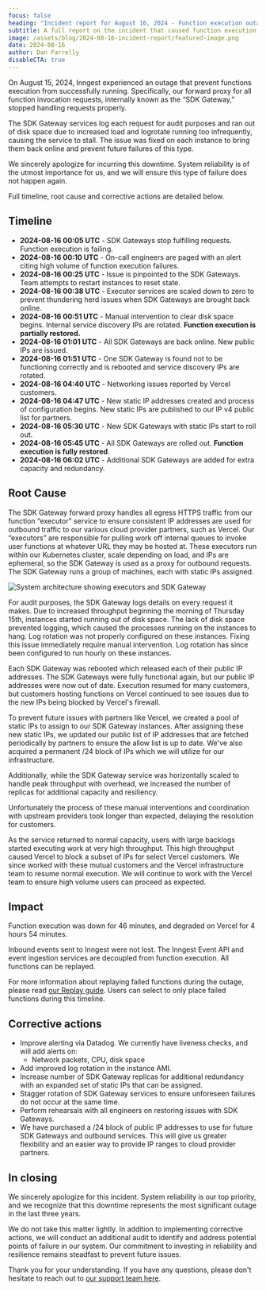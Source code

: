 ```yaml
---
focus: false
heading: "Incident report for August 16, 2024 - Function execution outage"
subtitle: A full report on the incident that caused function execution to fail on August 16, 2024 UTC.
image: /assets/blog/2024-08-16-incident-report/featured-image.png
date: 2024-08-16
author: Dan Farrelly
disableCTA: true
---
```


On August 15, 2024, Inngest experienced an outage that prevent functions execution from successfully running. Specifically, our forward proxy for all function invocation requests, internally known as the “SDK Gateway,” stopped handling requests properly. 

The SDK Gateway services log each request for audit purposes and ran out of disk space due to increased load and logrotate running too infrequently, causing the service to stall. The issue was fixed on each instance to bring them back online and prevent future failures of this type.

We sincerely apologize for incurring this downtime. System reliability is of the utmost importance for us, and we will ensure this type of failure does not happen again.

Full timeline, root cause and corrective actions are detailed below.

## Timeline

- **2024-08-16 00:05 UTC** - SDK Gateways stop fulfilling requests. Function execution is failing.
- **2024-08-16 00:10 UTC** - On-call engineers are paged with an alert citing high volume of function execution failures.
- **2024-08-16 00:25 UTC** - Issue is pinpointed to the SDK Gateways. Team attempts to restart instances to reset state.
- **2024-08-16 00:38 UTC** - Executor services are scaled down to zero to prevent thundering herd issues when SDK Gateways are brought back online.
- **2024-08-16 00:51 UTC** - Manual intervention to clear disk space begins. Internal service discovery IPs are rotated. **Function execution is partially restored.**
- **2024-08-16 01:01 UTC** - All SDK Gateways are back online. New public IPs are issued.
- **2024-08-16 01:51 UTC** - One SDK Gateway is found not to be functioning correctly and is rebooted and service discovery IPs are rotated.
- **2024-08-16 04:40 UTC** - Networking issues reported by Vercel customers.
- **2024-08-16 04:47 UTC** - New static IP addresses created and process of configuration begins. New static IPs are published to our IP v4 public list for partners.
- **2024-08-16 05:30 UTC** - New SDK Gateways with static IPs start to roll out.
- **2024-08-16 05:45 UTC** - All SDK Gateways are rolled out. **Function execution is fully restored**.
- **2024-08-16 06:02 UTC** - Additional SDK Gateways are added for extra capacity and redundancy.

## Root Cause

The SDK Gateway forward proxy handles all egress HTTPS traffic from our function “executor” service to ensure consistent IP addresses are used for outbound traffic to our various cloud provider partners, such as Vercel. Our “executors” are responsible for pulling work off internal queues to invoke user functions at whatever URL they may be hosted at. These executors run within our Kubernetes cluster, scale depending on load, and IPs are ephemeral, so the SDK Gateway is used as a proxy for outbound requests. The SDK Gateway runs a group of machines, each with static IPs assigned.

![System architecture showing executors and SDK Gateway](/assets/blog/2024-08-16-incident-report/architecture.png)

For audit purposes, the SDK Gateway logs details on every request it makes.  Due to increased throughput beginning the morning of Thursday 15th, instances started running out of disk space.  The lack of disk space prevented logging, which caused the processes running on the instances to hang. Log rotation was not properly configured on these instances. Fixing this issue immediately require manual intervention. Log rotation has since been configured to run hourly on these instances.

Each SDK Gateway was rebooted which released each of their public IP addresses. The SDK Gateways were fully functional again, but our public IP addresses were now out of date. Execution resumed for many customers, but customers hosting functions on Vercel continued to see issues due to the new IPs being blocked by Vercel's firewall.

To prevent future issues with partners like Vercel, we created a pool of static IPs to assign to our SDK Gateway instances. After assigning these new static IPs, we updated our public list of IP addresses that are fetched periodically by partners to ensure the allow list is up to date.  We've also acquired a permanent /24 block of IPs which we will utilize for our infrastructure.

Additionally, while the SDK Gateway service was horizontally scaled to handle peak throughput with overhead, we increased the number of replicas for additional capacity and resiliency.

Unfortunately the process of these manual interventions and coordination with upstream providers took longer than expected, delaying the resolution for customers.

As the service returned to normal capacity, users with large backlogs started executing work at very high throughput. This high throughput caused Vercel to block a subset of IPs for select Vercel customers. We since worked with these mutual customers and the Vercel infrastructure team to resume normal execution. We will continue to work with the Vercel team to ensure high volume users can proceed as expected.

## Impact

Function execution was down for 46 minutes, and degraded on Vercel for 4 hours 54 minutes.

Inbound events sent to Inngest were not lost. The Inngest Event API and event ingestion services are decoupled from function execution.  All functions can be replayed.

For more information about replaying failed functions during the outage, please read [our Replay guide](/docs/platform/replay). Users can select to only place failed functions during this timeline.

## Corrective actions
- Improve alerting via Datadog.  We currently have liveness checks, and will add alerts on:
    - Network packets, CPU, disk space
- Add improved log rotation in the instance AMI.
- Increase number of SDK Gateway replicas for additional redundancy with an expanded set of static IPs that can be assigned.
- Stagger rotation of SDK Gateway services to ensure unforeseen failures do not occur at the same time.
- Perform rehearsals with all engineers on restoring issues with SDK Gateways.
- We have purchased a /24 block of public IP addresses to use for future SDK Gateways and outbound services. This will give us greater flexibility and an easier way to provide IP ranges to cloud provider partners.

## In closing

We sincerely apologize for this incident. System reliability is our top priority, and we recognize that this downtime represents the most significant outage in the last three years.

We do not take this matter lightly. In addition to implementing corrective actions, we will conduct an additional audit to identify and address potential points of failure in our system. Our commitment to investing in reliability and resilience remains steadfast to prevent future issues.

Thank you for your understanding. If you have any questions, please don't hesitate to reach out to [our support team here](https://app.inngest.com/support).

